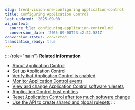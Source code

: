 ```yaml
---
slug: trend-vision-one-configuring-application-control
title: Configuring Application Control
last_updated: '2025-09-08'
ai_context:
  source_file: configuring-application-control.md
  conversion_date: '2025-09-08T23:42:22.581Z'
conversion_status: converted
translation_ready: true
---
```


::: {role="main"}
**Related information**

- [About Application Control](application-control.mdx)
- [Set up Application Control](set-up-application-control.mdx)
- [Verify that Application Control is enabled](verify-app-control-enabled.mdx)
- [Monitor Application Control events](monitor-application-control-events-2.mdx)
- [View and change Application Control software rulesets](application-control-rulesets.mdx)
- [Application Control trust entities](application-control-trust-entities.mdx)
- [Reset Application Control after too much software change](reset-app-control-change.mdx)
- [Use the API to create shared and global rulesets](api-shared-global-rulesets.mdx)
:::
